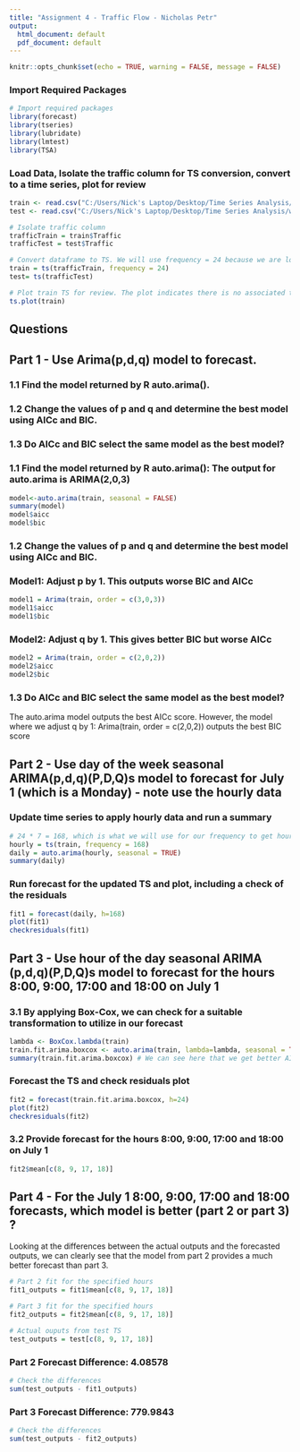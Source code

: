 ---
title: "Assignment 4 - Traffic Flow - Nicholas Petr"
output:
  html_document: default
  pdf_document: default
---

```{r setup, include=FALSE}
knitr::opts_chunk$set(echo = TRUE, warning = FALSE, message = FALSE)
```

### Import Required Packages

```{r}
# Import required packages
library(forecast)
library(tseries)
library(lubridate)
library(lmtest)
library(TSA)
```

### Load Data, Isolate the traffic column for TS conversion, convert to a time series, plot for review  

```{r}
train <- read.csv("C:/Users/Nick's Laptop/Desktop/Time Series Analysis/week4_arima_cont/trafficTrain2.csv")
test <- read.csv("C:/Users/Nick's Laptop/Desktop/Time Series Analysis/week4_arima_cont/trafficTest1.csv")

# Isolate traffic column 
trafficTrain = train$Traffic
trafficTest = test$Traffic

# Convert dataframe to TS. We will use frequency = 24 because we are looking at hourly data
train = ts(trafficTrain, frequency = 24)
test= ts(trafficTest)

# Plot train TS for review. The plot indicates there is no associated trend or seasonality  
ts.plot(train)
```

## Questions

## Part 1 - Use Arima(p,d,q) model to forecast. 

### 1.1 Find the model returned by R auto.arima().
### 1.2 Change the values of p and q and determine the best model using AICc and BIC. 
### 1.3 Do AICc and BIC select the same model as the best model?

### 1.1 Find the model returned by R auto.arima(): The output for auto.arima is ARIMA(2,0,3) 
```{r}
model<-auto.arima(train, seasonal = FALSE)
summary(model)
model$aicc
model$bic
```

### 1.2 Change the values of p and q and determine the best model using AICc and BIC.  

### Model1: Adjust p by 1. This outputs worse BIC and AICc
```{r}
model1 = Arima(train, order = c(3,0,3))
model1$aicc
model1$bic
```

### Model2: Adjust q by 1. This gives better BIC but worse AICc 
```{r}
model2 = Arima(train, order = c(2,0,2))
model2$aicc
model2$bic
```

### 1.3 Do AICc and BIC select the same model as the best model?
The auto.arima model outputs the best AICc score. However, the model where we adjust q by 1: Arima(train, order = c(2,0,2)) outputs the best BIC score

## Part 2 - Use day of the week seasonal ARIMA(p,d,q)(P,D,Q)s model to forecast for July 1 (which is a Monday) - note use the hourly data

### Update time series to apply hourly data and run a summary 
```{r}
# 24 * 7 = 168, which is what we will use for our frequency to get hourly data 
hourly = ts(train, frequency = 168)
daily = auto.arima(hourly, seasonal = TRUE)
summary(daily)
```

### Run forecast for the updated TS and plot, including a check of the residuals 
```{r}
fit1 = forecast(daily, h=168)
plot(fit1)
checkresiduals(fit1)
```

## Part 3 - Use hour of the day seasonal ARIMA (p,d,q)(P,D,Q)s model to forecast for the hours 8:00, 9:00, 17:00 and 18:00 on July 1

### 3.1 By applying Box-Cox, we can check for a suitable transformation to utilize in our forecast
```{r}
lambda <- BoxCox.lambda(train)
train.fit.arima.boxcox <- auto.arima(train, lambda=lambda, seasonal = TRUE) # Using Box-Cox transformation
summary(train.fit.arima.boxcox) # We can see here that we get better AICc and BIC results than identified in Part 1
```

### Forecast the TS and check residuals plot 
```{r}
fit2 = forecast(train.fit.arima.boxcox, h=24)
plot(fit2)
checkresiduals(fit2)
```

### 3.2 Provide forecast for the hours 8:00, 9:00, 17:00 and 18:00 on July 1
```{r}
fit2$mean[c(8, 9, 17, 18)]
```

## Part 4 - For the July 1 8:00, 9:00, 17:00 and 18:00 forecasts, which model is better (part 2 or part 3) ?
Looking at the differences between the actual outputs and the forecasted outputs, we can clearly see that the model from part 2 provides a much better forecast than part 3.
```{r}
# Part 2 fit for the specified hours 
fit1_outputs = fit1$mean[c(8, 9, 17, 18)]

# Part 3 fit for the specified hours 
fit2_outputs = fit2$mean[c(8, 9, 17, 18)]

# Actual ouputs from test TS
test_outputs = test[c(8, 9, 17, 18)]
```

### Part 2 Forecast Difference: 4.08578
```{r}
# Check the differences
sum(test_outputs - fit1_outputs)
```

### Part 3 Forecast Difference: 779.9843
```{r}
# Check the differences
sum(test_outputs - fit2_outputs)
```
